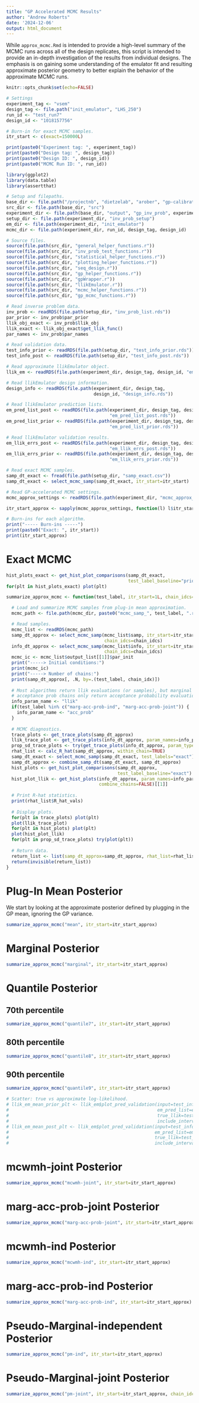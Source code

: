```yaml
---
title: "GP Accelerated MCMC Results"
author: "Andrew Roberts"
date: '2024-12-06'
output: html_document
---
```


While `approx_mcmc.Rmd` is intended to provide a high-level summary of the 
MCMC runs across all of the design replicates, this script is intended to 
provide an in-depth investigation of the results from individual designs. The 
emphasis is on gaining some understanding of the emulator fit and resulting 
approximate posterior geometry to better explain the behavior of the approximate
MCMC runs.

```r
knitr::opts_chunk$set(echo=FALSE)

# Settings
experiment_tag <- "vsem"
design_tag <- file.path("init_emulator", "LHS_250")
run_id <- "test_run7"
design_id <- "1018157756"

# Burn-in for exact MCMC samples.
itr_start <- c(exact=150000L)
```


```r
print(paste0("Experiment tag: ", experiment_tag))
print(paste0("Design tag: ", design_tag))
print(paste0("Design ID: ", design_id))
print(paste0("MCMC Run ID: ", run_id))
```
```r
library(ggplot2)
library(data.table)
library(assertthat)

# Setup and filepaths.
base_dir <- file.path("/projectnb", "dietzelab", "arober", "gp-calibration")
src_dir <- file.path(base_dir, "src")
experiment_dir <- file.path(base_dir, "output", "gp_inv_prob", experiment_tag)
setup_dir <- file.path(experiment_dir, "inv_prob_setup")
em_dir <- file.path(experiment_dir, "init_emulator")
mcmc_dir <- file.path(experiment_dir, run_id, design_tag, design_id)

# Source files.
source(file.path(src_dir, "general_helper_functions.r"))
source(file.path(src_dir, "inv_prob_test_functions.r"))
source(file.path(src_dir, "statistical_helper_functions.r"))
source(file.path(src_dir, "plotting_helper_functions.r"))
source(file.path(src_dir, "seq_design.r"))
source(file.path(src_dir, "gp_helper_functions.r"))
source(file.path(src_dir, "gpWrapper.r"))
source(file.path(src_dir, "llikEmulator.r"))
source(file.path(src_dir, "mcmc_helper_functions.r"))
source(file.path(src_dir, "gp_mcmc_functions.r"))
```


```r
# Read inverse problem data. 
inv_prob <- readRDS(file.path(setup_dir, "inv_prob_list.rds"))
par_prior <- inv_prob$par_prior
llik_obj_exact <- inv_prob$llik_obj
llik_exact <- llik_obj_exact$get_llik_func()
par_names <- inv_prob$par_names

# Read validation data.
test_info_prior <- readRDS(file.path(setup_dir, "test_info_prior.rds"))
test_info_post <- readRDS(file.path(setup_dir, "test_info_post.rds"))

# Read approximate llikEmulator object.
llik_em <- readRDS(file.path(experiment_dir, design_tag, design_id, "em_llik.rds"))

# Read llikEmulator design information.
design_info <- readRDS(file.path(experiment_dir, design_tag, 
                                 design_id, "design_info.rds"))

# Read llikEmulator prediction lists.
em_pred_list_post <- readRDS(file.path(experiment_dir, design_tag, design_id,
                                       "em_pred_list_post.rds"))
em_pred_list_prior <- readRDS(file.path(experiment_dir, design_tag, design_id,
                                       "em_pred_list_prior.rds"))

# Read llikEmulator validation results.
em_llik_errs_post <- readRDS(file.path(experiment_dir, design_tag, design_id,
                                       "em_llik_errs_post.rds"))
em_llik_errs_prior <- readRDS(file.path(experiment_dir, design_tag, design_id,
                                       "em_llik_errs_prior.rds"))

# Read exact MCMC samples.
samp_dt_exact <- fread(file.path(setup_dir, "samp_exact.csv"))
samp_dt_exact <- select_mcmc_samp(samp_dt_exact, itr_start=itr_start)

# Read GP-accelerated MCMC settings.
mcmc_approx_settings <- readRDS(file.path(experiment_dir, "mcmc_approx_settings.rds"))
```


```r
itr_start_approx <- sapply(mcmc_approx_settings, function(l) l$itr_start)

# Burn-ins for each algorithm.
print("----- Burn-ins -----")
print(paste0("Exact: ", itr_start))
print(itr_start_approx)
```


# Exact MCMC
```r
hist_plots_exact <- get_hist_plot_comparisons(samp_dt_exact, 
                                              test_label_baseline="prior")
for(plt in hist_plots_exact) plot(plt)
```

```r
summarize_approx_mcmc <- function(test_label, itr_start=1L, chain_idcs=NULL) {

  # Load and summarize MCMC samples from plug-in mean approximation.
  mcmc_path <- file.path(mcmc_dir, paste0("mcmc_samp_", test_label, ".rds"))

  # Read samples.
  mcmc_list <- readRDS(mcmc_path)
  samp_dt_approx <- select_mcmc_samp(mcmc_list$samp, itr_start=itr_start, 
                                     chain_idcs=chain_idcs)
  info_dt_approx <- select_mcmc_samp(mcmc_list$info, itr_start=itr_start, 
                                     chain_idcs=chain_idcs)
  mcmc_ic <- mcmc_list$output_list[[1]]$par_init
  print("-----> Initial conditions:")
  print(mcmc_ic)
  print("-----> Number of chains:")
  print(samp_dt_approx[, .N, by=.(test_label, chain_idx)])
  
  # Most algorithms return llik evaluations (or samples), but marginal 
  # acceptance prob chains only return acceptance probability evaluations.
  info_param_name <- "llik"
  if(test_label %in% c("marg-acc-prob-ind", "marg-acc-prob-joint")) {
    info_param_name <- "acc_prob"
  }
  
  # MCMC diagnostics.
  trace_plots <- get_trace_plots(samp_dt_approx)
  llik_trace_plot <- get_trace_plots(info_dt_approx, param_names=info_param_name)[[1]]
  prop_sd_trace_plots <- try(get_trace_plots(info_dt_approx, param_type="prop"))
  rhat_list <- calc_R_hat(samp_dt_approx, within_chain=TRUE)
  samp_dt_exact <- select_mcmc_samp(samp_dt_exact, test_labels="exact")
  samp_dt_approx <- combine_samp_dt(samp_dt_exact, samp_dt_approx)
  hist_plots <- get_hist_plot_comparisons(samp_dt_approx,
                                          test_label_baseline="exact")
  hist_plot_llik <- get_hist_plots(info_dt_approx, param_names=info_param_name,
                                   combine_chains=FALSE)[[1]]
  
  # Print R-hat statistics.
  print(rhat_list$R_hat_vals)
  
  # Display plots.
  for(plt in trace_plots) plot(plt)
  plot(llik_trace_plot)
  for(plt in hist_plots) plot(plt)
  plot(hist_plot_llik)
  for(plt in prop_sd_trace_plots) try(plot(plt))
  
  # Return data.
  return_list <- list(samp_dt_approx=samp_dt_approx, rhat_list=rhat_list)
  return(invisible(return_list))
}

```

# Plug-In Mean Posterior
We start by looking at the approximate posterior defined by plugging in the
GP mean, ignoring the GP variance.

```r
summarize_approx_mcmc("mean", itr_start=itr_start_approx)
```

# Marginal Posterior

```r
summarize_approx_mcmc("marginal", itr_start=itr_start_approx)
```

# Quantile Posterior

## 70th percentile
```r
summarize_approx_mcmc("quantile7", itr_start=itr_start_approx)
```

## 80th percentile
```r
summarize_approx_mcmc("quantile8", itr_start=itr_start_approx)
```

## 90th percentile
```r
summarize_approx_mcmc("quantile9", itr_start=itr_start_approx)
```

```r
# Scatter: true vs approximate log-likelihood.
# llik_em_mean_prior_plt <- llik_em$plot_pred_validation(input=test_info_prior$input,
#                                                        em_pred_list=em_pred_list_prior,
#                                                        true_llik=test_info_prior$llik, 
#                                                        include_interval=FALSE)
# llik_em_mean_post_plt <- llik_em$plot_pred_validation(input=test_info_post$input,
#                                                       em_pred_list=em_pred_list_post,
#                                                       true_llik=test_info_post$llik, 
#                                                       include_interval=FALSE)
```

# mcwmh-joint Posterior
```r
summarize_approx_mcmc("mcwmh-joint", itr_start=itr_start_approx)
```

# marg-acc-prob-joint Posterior
```r
summarize_approx_mcmc("marg-acc-prob-joint", itr_start=itr_start_approx)
```

# mcwmh-ind Posterior
```r
summarize_approx_mcmc("mcwmh-ind", itr_start=itr_start_approx)
```

# marg-acc-prob-ind Posterior
```r
summarize_approx_mcmc("marg-acc-prob-ind", itr_start=itr_start_approx)
```


# Pseudo-Marginal-independent Posterior

```r
summarize_approx_mcmc("pm-ind", itr_start=itr_start_approx)
```

# Pseudo-Marginal-joint Posterior

```r
summarize_approx_mcmc("pm-joint", itr_start=itr_start_approx, chain_idcs=2)
```






